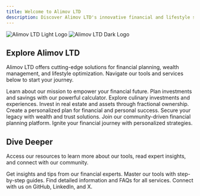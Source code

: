 ```yaml
---
title: Welcome to Alimov LTD
description: Discover Alimov LTD's innovative financial and lifestyle solutions, from wealth management to fractional ownership.
---
```


<img
  className="block dark:hidden"
  src="/logo/light.svg"
  alt="Alimov LTD Light Logo"
/>
<img
  className="hidden dark:block"
  src="/logo/dark.svg"
  alt="Alimov LTD Dark Logo"
/>

## Explore Alimov LTD

Alimov LTD offers cutting-edge solutions for financial planning, wealth management, and lifestyle optimization. Navigate our tools and services below to start your journey.

<CardGroup cols={2}>
  <Card
    title="Alimov LTD"
    icon="building"
    href="Overview"
  >
    Learn about our mission to empower your financial future.
  </Card>
  <Card
    title="Calculator"
    icon="calculator"
    href="calculator/Overview"
  >
    Plan investments and savings with our powerful calculator.
  </Card>
  <Card
    title="Flavor Foe"
    icon="utensils"
    href="flavor-foe/Overview"
  >
    Explore culinary investments and experiences.
  </Card>
  <Card
    title="Fractional Ownership"
    icon="house"
    href="fractional-ownership/Overview"
  >
    Invest in real estate and assets through fractional ownership.
  </Card>
  <Card
    title="Life Plan"
    icon="list-check"
    href="life-plan/Overview"
  >
    Create a personalized plan for financial and personal success.
  </Card>
  <Card
    title="Love & Trust Wealth"
    icon="heart"
    href="love-trust-wealth/Overview"
  >
    Secure your legacy with wealth and trust solutions.
  </Card>
  <Card
    title="Sip Buddy"
    icon="mug-hot"
    href="sip-buddy/Overview"
  >
    Join our community-driven financial planning platform.
  </Card>
  <Card
    title="Tinder Finance"
    icon="fire"
    href="tinder-finance/Overview"
  >
    Ignite your financial journey with personalized strategies.
  </Card>
</CardGroup>

## Dive Deeper

Access our resources to learn more about our tools, read expert insights, and connect with our community.

<CardGroup cols={2}>
  <Card
    title="Read Our Blog"
    icon="newspaper"
    href="Blog/article1"
  >
    Get insights and tips from our financial experts.
  </Card>
  <Card
    title="How-To Guides"
    icon="book-open"
    href="How-To/guide1"
  >
    Master our tools with step-by-step guides.
  </Card>
  <Card
    title="Wiki Resources"
    icon="info-circle"
    href="Wiki/topic1"
  >
    Find detailed information and FAQs for all services.
  </Card>
  <Card
    title="Join Our Community"
    icon="users"
    href="Wiki/Socials"
  >
    Connect with us on GitHub, LinkedIn, and X.
  </Card>
</CardGroup>
